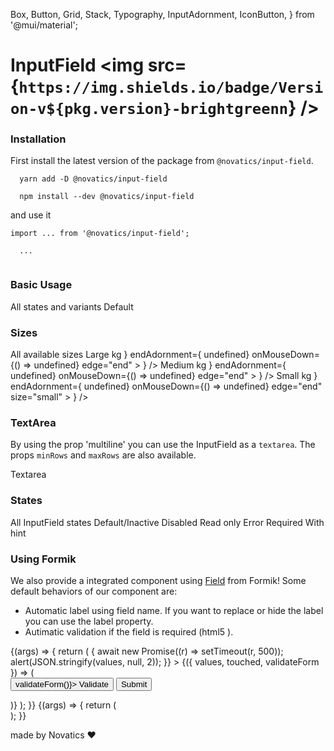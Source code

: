   Box,
  Button,
  Grid,
  Stack,
  Typography,
  InputAdornment,
  IconButton,
} from '@mui/material';


<Meta title="Components/InputField" component={InputField} />

# InputField <img src={`https://img.shields.io/badge/Version-v${pkg.version}-brightgreenn`} />

### Installation

First install the latest version of the package from `@novatics/input-field`.

```shell
  yarn add -D @novatics/input-field
```

```shell
  npm install --dev @novatics/input-field
```

and use it

```tsx
import ... from '@novatics/input-field';

  ...


```

### Basic Usage

<Canvas>
  <Story name="Basic Usage">
    <Stack>
      <Typography variant="h6">All states and variants</Typography>
      <Grid container spacing={2}>
        <Grid item xxs={2}>
          <Stack spacing={0}>
            <Typography variant="bodySmall">Default</Typography>
            <InputField label="label" />
          </Stack>
        </Grid>
      </Grid>
    </Stack>
  </Story>
</Canvas>

### Sizes

<Canvas>
  <Story name="Sizes">
    <Stack>
      <Typography variant="h6">All available sizes</Typography>
      <Grid container spacing={2}>
        <Grid item xxs={4}>
          <Stack spacing={2}>
            <Typography variant="body">Large</Typography>
            <InputContainer>
              <InputField
                label="label"
                size="large"
                placeholder="Placeholder"
              />
            </InputContainer>
            <InputContainer>
              <InputField
                label="label"
                size="large"
                placeholder="Placeholder"
                startAdornment={
                  <InputAdornment position="start">kg</InputAdornment>
                }
                endAdornment={
                  <InputAdornment position="end">
                    <IconButton
                      aria-label="toggle password visibility"
                      onClick={() => undefined}
                      onMouseDown={() => undefined}
                      edge="end"
                    >
                      <Visibility />
                    </IconButton>
                  </InputAdornment>
                }
              />
            </InputContainer>
          </Stack>
        </Grid>
        <Grid item xxs={4}>
          <Stack spacing={2}>
            <Typography variant="body">Medium</Typography>
            <InputContainer>
              <InputField
                label="label"
                size="medium"
                placeholder="Placeholder"
                fullWidth
              />
            </InputContainer>
            <InputContainer>
              <InputField
                label="label"
                size="medium"
                placeholder="Placeholder"
                startAdornment={
                  <InputAdornment position="start">kg</InputAdornment>
                }
                endAdornment={
                  <InputAdornment position="end">
                    <IconButton
                      aria-label="toggle password visibility"
                      onClick={() => undefined}
                      onMouseDown={() => undefined}
                      edge="end"
                    >
                      <Visibility />
                    </IconButton>
                  </InputAdornment>
                }
              />
            </InputContainer>
          </Stack>
        </Grid>
        <Grid item xxs={4}>
          <Stack spacing={2}>
            <Typography variant="body">Small</Typography>
            <InputContainer>
              <InputField
                label="label"
                size="small"
                placeholder="Placeholder"
              />
            </InputContainer>
            <InputContainer>
              <InputField
                label="label"
                size="small"
                placeholder="Placeholder"
                startAdornment={
                  <InputAdornment position="start">kg</InputAdornment>
                }
                endAdornment={
                  <InputAdornment position="end">
                    <IconButton
                      aria-label="toggle password visibility"
                      onClick={() => undefined}
                      onMouseDown={() => undefined}
                      edge="end"
                      size="small"
                    >
                      <Visibility fontSize="small" />
                    </IconButton>
                  </InputAdornment>
                }
              />
            </InputContainer>
          </Stack>
        </Grid>
      </Grid>
    </Stack>
  </Story>
</Canvas>

### TextArea

By using the prop 'multiline' you can use the InputField as a `textarea`. The props `minRows` and `maxRows` are also available.

<Canvas>
  <Story name="Textarea">
    <Grid container spacing={2}>
      <Grid item xxs={2}>
        <Stack spacing={0}>
          <Typography variant="bodySmall">Textarea</Typography>
          <InputField multiline minRows={2} maxRows={5} label="label" />
        </Stack>
      </Grid>
    </Grid>
  </Story>
</Canvas>

### States

<Canvas>
  <Story name="States">
    <Stack>
      <Typography variant="h6">All InputField states</Typography>
      <Grid container spacing={2}>
        <Grid item xxs={4}>
          <Stack spacing={2}>
            <Typography variant="body">Default/Inactive</Typography>
            <Stack spacing={1} direction="row">
              <InputField label="label" placeholder="Placeholder" />
              <InputField label="label" />
              <InputField label="label" value="text" />
            </Stack>
          </Stack>
        </Grid>
        <Grid item xxs={4}>
          <Stack spacing={2}>
            <Typography variant="body">Disabled</Typography>
            <Stack spacing={1} direction="row">
              <InputField label="label" placeholder="Placeholder" disabled />
              <InputField label="label" disabled />
              <InputField label="label" value="text" disabled />
            </Stack>
          </Stack>
        </Grid>
        <Grid item xxs={4}>
          <Stack spacing={2}>
            <Typography variant="body">Read only</Typography>
            <Stack spacing={1} direction="row">
              <InputField label="label" placeholder="Placeholder" readOnly />
              <InputField label="label" readOnly />
              <InputField label="label" value="text" readOnly />
            </Stack>
          </Stack>
        </Grid>
        <Grid item xxs={4}>
          <Stack spacing={2}>
            <Typography variant="body">Error</Typography>
            <Stack spacing={1} direction="row">
              <InputField
                label="label"
                placeholder="Placeholder"
                error="Some validation text"
              />
              <InputField label="label" error="Some validation text" />
              <InputField
                label="label"
                value="text"
                error="Some validation text"
              />
            </Stack>
          </Stack>
        </Grid>
        <Grid item xxs={4}>
          <Stack spacing={2}>
            <Typography variant="body">Required</Typography>
            <Stack spacing={1} direction="row">
              <InputField label="label" placeholder="Placeholder" required />
              <InputField label="label" required />
              <InputField label="label" value="text" required />
            </Stack>
          </Stack>
        </Grid>
        <Grid item xxs={4}>
          <Stack spacing={2}>
            <Typography variant="body">With hint</Typography>
            <Stack spacing={1} direction="row">
              <InputField
                label="label"
                placeholder="Placeholder"
                hint="Please fill the input"
              />
              <InputField label="label" hint="Please fill the input" />
              <InputField
                label="label"
                value="text"
                hint="Please fill long long long input"
              />
            </Stack>
          </Stack>
        </Grid>
      </Grid>
    </Stack>
  </Story>
</Canvas>

### Using Formik

We also provide a integrated component using [Field](https://formik.org/docs/api/field) from Formik!
Some default behaviors of our component are:

- Automatic label using field name. If you want to replace or hide the label you can use the label property.
- Autimatic validation if the field is required (html5 ).

<Canvas>
  <Story name="Using Formik">
    {(args) => {
      return (
        <Stack direction="row" spacing={0}>
          <Formik
            initialValues={{
              isChecked: false,
              required: false,
              toggle: false,
              checked: [],
            }}
            validationSchema={validationSchema}
            onSubmit={async (values) => {
              await new Promise((r) => setTimeout(r, 500));
              alert(JSON.stringify(values, null, 2));
            }}
          >
            {({ values, touched, validateForm }) => (
              <Form>
                <Stack spacing={1}>
                  <InputFormikField id="name" name="name" />
                  <InputFormikField
                    id="email"
                    name="email"
                    required
                    hint="Please enter your most used email"
                  />
                  <Stack direction="row" spacing={1}>
                    <Button variant="outlined" onClick={() => validateForm()}>
                      Validate
                    </Button>
                    <Button variant="contained" type="submit">
                      Submit
                    </Button>
                  </Stack>
                </Stack>
              </Form>
            )}
          </Formik>
        </Stack>
      );
    }}
  </Story>
</Canvas>

<Canvas>
  <Story
    name="Playground"
    argTypes={{
      error: false,
      checked: false,
    }}
  >
    {(args) => {
      return (
        <div>
          <InputField {...args} />
        </div>
      );
    }}
  </Story>
</Canvas>

<ArgsTable story="Playground" />

made by Novatics ❤
